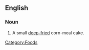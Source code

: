 ==English==
===Noun===
{{en-noun|hushpuppies}}
# {{US|Southern}} A small [[deep-fried]] corn-meal cake.

[[Category:Foods]]